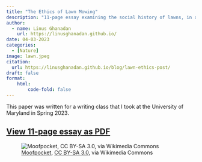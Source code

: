 ```yaml
---
title: "The Ethics of Lawn Mowing"
description: "11-page essay examining the social history of lawns, in addition to their ecological consequences, to consider the ethical implications of mowing one's lawn."
author: 
  - name: Linus Ghanadan
    url: https://linusghanadan.github.io/
date: 04-03-2023
categories:
  - [Nature]
image: lawn.jpeg
citation:
  url: https://linusghanadan.github.io/blog/lawn-ethics-post/
draft: false
format:
    html:
        code-fold: false
---
```


This paper was written for a writing class that I took at the University of Maryland in Spring 2023.

## [View 11-page essay as PDF](lawn-ethics.pdf)

![[Moofpocket](https://commons.wikimedia.org/wiki/File:Monticello_west_lawn.JPG), [CC BY-SA 3.0](https://creativecommons.org/licenses/by-sa/3.0/deed.en), via Wikimedia Commons](lawn.jpeg)
